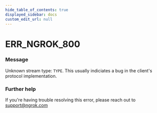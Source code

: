 ```yaml
---
hide_table_of_contents: true
displayed_sidebar: docs
custom_edit_url: null
---
```



# ERR_NGROK_800

### Message
Unknown stream type: `TYPE`.
This usually indiciates a bug in the client's protocol implementation.

### Further help
If you're having trouble resolving this error, please reach out to [support@ngrok.com](mailto:support@ngrok.com?subject=Help%20with%20ERR_NGROK_800)


<ErrorDetails error='err_ngrok_800' />
